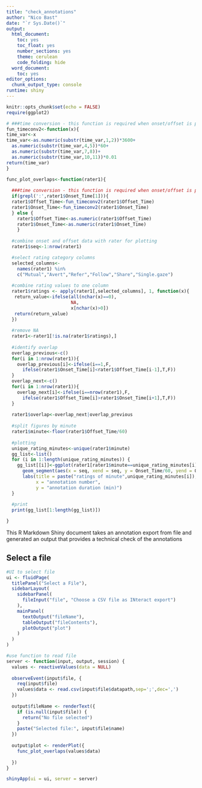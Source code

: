 ```yaml
---
title: "check_annotations"
author: "Nico Bast"
date: "`r Sys.Date()`"
output:
  html_document:
    toc: yes
    toc_float: yes
    number_sections: yes
    theme: cerulean
    code_folding: hide
  word_document:
    toc: yes
editor_options:
  chunk_output_type: console
runtime: shiny
---
```


```r
knitr::opts_chunk$set(echo = FALSE)
require(ggplot2)

# ###time conversion - this function is required when onset/offset is provided as character of POSIXCT
fun_timeconv2<-function(x){
time_var<-x
time_var<-as.numeric(substr(time_var,1,2))*3600+
  as.numeric(substr(time_var,4,5))*60+
  as.numeric(substr(time_var,7,8))+
  as.numeric(substr(time_var,10,11))*0.01
return(time_var)
}

func_plot_overlaps<-function(rater1){
  
  ###time conversion - this function is required when onset/offset is provided as character of POSIXCT
  if(grepl(':',rater1$Onset_Time[1])){
  rater1$Offset_Time<-fun_timeconv2(rater1$Offset_Time)
  rater1$Onset_Time<-fun_timeconv2(rater1$Onset_Time)
  } else {
    rater1$Offset_Time<-as.numeric(rater1$Offset_Time)
    rater1$Onset_Time<-as.numeric(rater1$Onset_Time)
    }
  
  #combine onset and offset data with rater for plotting
  rater1$seq<-1:nrow(rater1)

  #select rating category columns
  selected_columns<-
    names(rater1) %in% 
    c("Mutual","Avert","Refer","Follow","Share","Single.gaze")
  
  #combine rating values to one column
  rater1$ratings <- apply(rater1[,selected_columns], 1, function(x){
   return_value<-ifelse(all(nchar(x)==0),
                        NA,
                        x[nchar(x)>0])
   return(return_value)
  })
  
  #remove NA
  rater1<-rater1[!is.na(rater1$ratings),]
  
  #identify overlap
  overlap_previous<-c()
  for(i in 1:nrow(rater1)){
    overlap_previous[i]<-ifelse(i==1,F,
      ifelse(rater1$Onset_Time[i]<rater1$Offset_Time[i-1],T,F))
  }
  overlap_next<-c()
  for(i in 1:nrow(rater1)){
    overlap_next[i]<-ifelse(i==nrow(rater1),F,
      ifelse(rater1$Offset_Time[i]>rater1$Onset_Time[i+1],T,F))
  }
  
  rater1$overlap<-overlap_next|overlap_previous
  
  #split figures by minute
  rater1$minute<-floor(rater1$Offset_Time/60)
  
  #plotting
  unique_rating_minutes<-unique(rater1$minute)
  gg_list<-list()
  for (i in 1:length(unique_rating_minutes)) {
    gg_list[[i]]<-ggplot(rater1[rater1$minute==unique_rating_minutes[i] & rater1$overlap,]) +
      geom_segment(aes(x = seq, xend = seq, y = Onset_Time/60, yend = Offset_Time/60,color=ratings,linewidth=2)) +
      labs(title = paste("ratings of minute",unique_rating_minutes[i]), 
           x = "annotation number",
           y = "annotation duration (min)")
  }
  
  #print
  print(gg_list[1:length(gg_list)])

}


```

This R Markdown Shiny document takes an annotation export from file and generated an output that provides a technical check of the annotations  

## Select a file

```r

#UI to select file
ui <- fluidPage(
  titlePanel("Select a File"),
  sidebarLayout(
    sidebarPanel(
      fileInput("file", "Choose a CSV file as INteract export")
    ),
    mainPanel(
      textOutput("fileName"),
      tableOutput("fileContents"),
      plotOutput("plot")
    )
  )
)

#use function to read file
server <- function(input, output, session) {
  values <- reactiveValues(data = NULL)
  
  observeEvent(input$file, {
    req(input$file)
    values$data <- read.csv(input$file$datapath,sep=';',dec=',')
  })
  
  output$fileName <- renderText({
    if (is.null(input$file)) {
      return("No file selected")
    }
    paste("Selected file:", input$file$name)
  })
  
  output$plot <- renderPlot({
    func_plot_overlaps(values$data)
    
  })
}

shinyApp(ui = ui, server = server)

```




